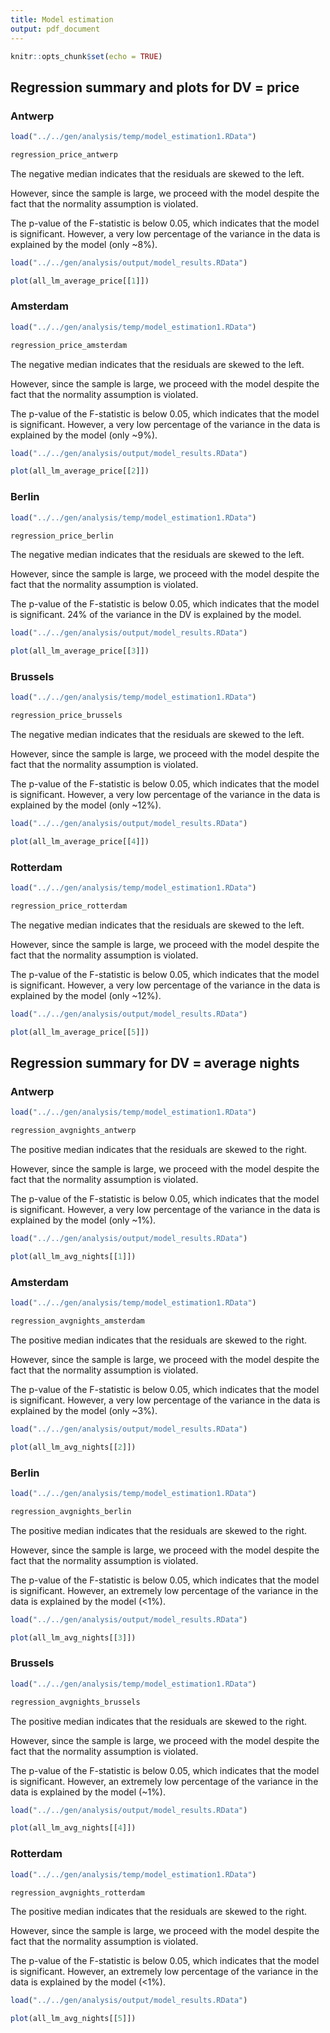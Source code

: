 ```yaml
---
title: Model estimation
output: pdf_document
---
```


```r
knitr::opts_chunk$set(echo = TRUE)

```


## Regression summary and plots for DV = price
### Antwerp
```r
load("../../gen/analysis/temp/model_estimation1.RData")

regression_price_antwerp

```
The negative median indicates that the residuals are skewed to the left.

However, since the sample is large, we proceed with the model despite the fact that the normality assumption is violated.

The p-value of the F-statistic is below 0.05, which indicates that the model is significant. However, a very low percentage of the variance in the data is explained by the model (only ~8%).


```r
load("../../gen/analysis/output/model_results.RData")

plot(all_lm_average_price[[1]])

```

### Amsterdam
```r
load("../../gen/analysis/temp/model_estimation1.RData")

regression_price_amsterdam

```
The negative median indicates that the residuals are skewed to the left.

However, since the sample is large, we proceed with the model despite the fact that the normality assumption is violated.

The p-value of the F-statistic is below 0.05, which indicates that the model is significant. However, a very low percentage of the variance in the data is explained by the model (only ~9%).


```r
load("../../gen/analysis/output/model_results.RData")

plot(all_lm_average_price[[2]])

```


### Berlin
```r
load("../../gen/analysis/temp/model_estimation1.RData")

regression_price_berlin

```
The negative median indicates that the residuals are skewed to the left.

However, since the sample is large, we proceed with the model despite the fact that the normality assumption is violated.

The p-value of the F-statistic is below 0.05, which indicates that the model is significant. 24% of the variance in the DV is explained by the model.

```r
load("../../gen/analysis/output/model_results.RData")

plot(all_lm_average_price[[3]])

```


### Brussels
```r
load("../../gen/analysis/temp/model_estimation1.RData")

regression_price_brussels

```
The negative median indicates that the residuals are skewed to the left.

However, since the sample is large, we proceed with the model despite the fact that the normality assumption is violated.

The p-value of the F-statistic is below 0.05, which indicates that the model is significant. However, a very low percentage of the variance in the data is explained by the model (only ~12%).

```r
load("../../gen/analysis/output/model_results.RData")

plot(all_lm_average_price[[4]])

```



### Rotterdam
```r
load("../../gen/analysis/temp/model_estimation1.RData")

regression_price_rotterdam

```

The negative median indicates that the residuals are skewed to the left.

However, since the sample is large, we proceed with the model despite the fact that the normality assumption is violated.

The p-value of the F-statistic is below 0.05, which indicates that the model is significant. However, a very low percentage of the variance in the data is explained by the model (only ~12%). 


```r
load("../../gen/analysis/output/model_results.RData")

plot(all_lm_average_price[[5]])

```



## Regression summary for DV = average nights
### Antwerp
```r
load("../../gen/analysis/temp/model_estimation1.RData")

regression_avgnights_antwerp

```
The positive median indicates that the residuals are skewed to the right.

However, since the sample is large, we proceed with the model despite the fact that the normality assumption is violated.

The p-value of the F-statistic is below 0.05, which indicates that the model is significant. However, a very low percentage of the variance in the data is explained by the model (only ~1%).


```r
load("../../gen/analysis/output/model_results.RData")

plot(all_lm_avg_nights[[1]])

```


### Amsterdam
```r
load("../../gen/analysis/temp/model_estimation1.RData")

regression_avgnights_amsterdam

```
The positive median indicates that the residuals are skewed to the right.

However, since the sample is large, we proceed with the model despite the fact that the normality assumption is violated.

The p-value of the F-statistic is below 0.05, which indicates that the model is significant. However, a very low percentage of the variance in the data is explained by the model (only ~3%).


```r
load("../../gen/analysis/output/model_results.RData")

plot(all_lm_avg_nights[[2]])

```


### Berlin
```r
load("../../gen/analysis/temp/model_estimation1.RData")

regression_avgnights_berlin

```
The positive median indicates that the residuals are skewed to the right.

However, since the sample is large, we proceed with the model despite the fact that the normality assumption is violated.

The p-value of the F-statistic is below 0.05, which indicates that the model is significant. However, an extremely low percentage of the variance in the data is explained by the model (<1%).


```r
load("../../gen/analysis/output/model_results.RData")

plot(all_lm_avg_nights[[3]])

```


### Brussels
```r
load("../../gen/analysis/temp/model_estimation1.RData")

regression_avgnights_brussels

```
The positive median indicates that the residuals are skewed to the right.

However, since the sample is large, we proceed with the model despite the fact that the normality assumption is violated.

The p-value of the F-statistic is below 0.05, which indicates that the model is significant. However, an extremely low percentage of the variance in the data is explained by the model (~1%).


```r
load("../../gen/analysis/output/model_results.RData")

plot(all_lm_avg_nights[[4]])

```


### Rotterdam
```r
load("../../gen/analysis/temp/model_estimation1.RData")

regression_avgnights_rotterdam

```
The positive median indicates that the residuals are skewed to the right.

However, since the sample is large, we proceed with the model despite the fact that the normality assumption is violated.

The p-value of the F-statistic is below 0.05, which indicates that the model is significant. However, an extremely low percentage of the variance in the data is explained by the model (<1%).

```r
load("../../gen/analysis/output/model_results.RData")

plot(all_lm_avg_nights[[5]])

```